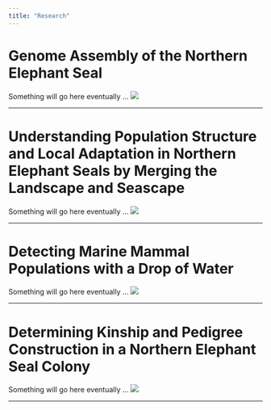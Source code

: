 ```yaml
---
title: "Research"
---
```

<div class="container">

<h1> Genome Assembly of the Northern Elephant Seal </h1>

<p> Something will go here eventually ... <img src="media/weanies.jpg" class="imgright"></p>

</div>

---

<div class="container">

<h1>Understanding Population Structure and Local Adaptation in Northern Elephant Seals by Merging the Landscape and Seascape</h1>

<p>Something will go here eventually ... <img src="media/Ano-Nuevo-Colony.jpg" class="imgleft"></p>

</div>

---

<div class="container">

<h1>Detecting Marine Mammal Populations with a Drop of Water</h1>

<p>Something will go here eventually ... <img src="media/Fluke.jpg" class="imgright"></p>

</div>

---

<div class="container">

<h1>Determining Kinship and Pedigree Construction in a Northern Elephant Seal Colony</h1>

<p>Something will go here eventually ... <img src="media/puppy.jpg" class="imgleft"></p>

</div>

---

